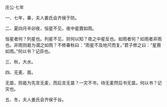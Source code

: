 

庄公·七年

一、七年，春，夫人姜氏会齐侯于防。

二、夏四月辛卯夜，恒星不见，夜中星霣如雨。

恒星者何？列星也。列星不见，则何以知？夜之中星反也。如雨者何？如雨者非雨也。非雨则曷为谓之如雨？不修春秋曰：“雨星不及地尺而复。”君子修之曰：“星霣如雨。”何以书？记异也。

三、秋，大水。

四、无麦、苗。

无苗，则曷为先言无麦，而后言无苗？一灾不书，待无麦然后书无苗。何以书？记灾也。

五、冬，夫人姜氏会齐侯于谷。

